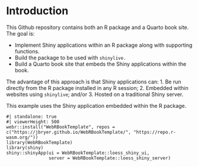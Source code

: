 # Introduction

This Github repository contains both an R package and a Quarto book site. The goal is:

* Implement Shiny applications within an R package along with supporting functions.
* Build the package to be used with `shinylive.`
* Build a Quarto book site that embeds the Shiny applications within the book.

The advantage of this approach is that Shiny applications can: 1. Be run directly from the R package installed in any R session; 2. Embedded within websites using `shinylive`; and/or 3. Hosted on a traditional Shiny server.


This example uses the Shiny application embedded within the R package.

```shinylive-r
#| standalone: true
#| viewerHeight: 500
webr::install("WebRBookTemplate", repos = c("https://jbryer.github.io/WebRBookTemplate/", "https://repo.r-wasm.org/"))
library(WebRBookTemplate)
library(shiny)
shiny::shinyApp(ui = WebRBookTemplate::loess_shiny_ui,
				server = WebRBookTemplate::loess_shiny_server)
```
